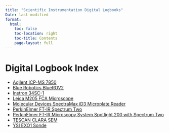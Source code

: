 ```yaml
---
title: "Scientific Instrumentation Digital Logbooks"
Date: last-modified
format:
  html:
    toc: false
    toc-location: right
    toc-title: Contents
    page-layout: full
---
```


# Digital Logbook Index

- [Agilent ICP-MS 7850](https://github.com/The-Evergreen-State-College/Scientific-Instrumentation/issues/4)
- [Blue Robotics BlueROV2](https://github.com/The-Evergreen-State-College/Scientific-Instrumentation/issues/11)
- [Instron 34SC-1](https://github.com/The-Evergreen-State-College/Scientific-Instrumentation/issues/2)
- [Leica M205 FCA Microscope](https://github.com/The-Evergreen-State-College/Scientific-Instrumentation/issues/14)
- [Molecular Devices SpectraMax iD3 Microplate Reader](https://github.com/The-Evergreen-State-College/Scientific-Instrumentation/issues/5)
- [PerkinElmer FT-IR Spectrum Two](https://github.com/The-Evergreen-State-College/Scientific-Instrumentation/issues/6)
- [PerkinElmer FT-IR Microscopy System Spotlight 200 with Spectrum Two](https://github.com/The-Evergreen-State-College/Scientific-Instrumentation/issues/7)
- [TESCAN CLARA SEM](https://github.com/The-Evergreen-State-College/Scientific-Instrumentation/issues/9)
- [YSI EXO1 Sonde](https://github.com/The-Evergreen-State-College/Scientific-Instrumentation/issues/8)